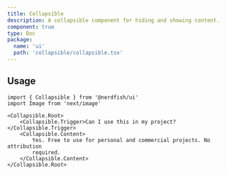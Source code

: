 ```yaml
---
title: Collapsible
description: A collapsible component for hiding and showing content.
component: true
type: Doc
package:
  name: 'ui'
  path: 'collapsible/collapsible.tsx'
---
```


<ComponentExample src="/src/components/examples/collapsible/demo.tsx">
	<CollapsibleDemo />
</ComponentExample>

## Usage

```tsx
import { Collapsible } from '@nerdfish/ui'
import Image from 'next/image'
```

```tsx
<Collapsible.Root>
	<Collapsible.Trigger>Can I use this in my project?</Collapsible.Trigger>
	<Collapsible.Content>
		Yes. Free to use for personal and commercial projects. No attribution
		required.
	</Collapsible.Content>
</Collapsible.Root>
```

